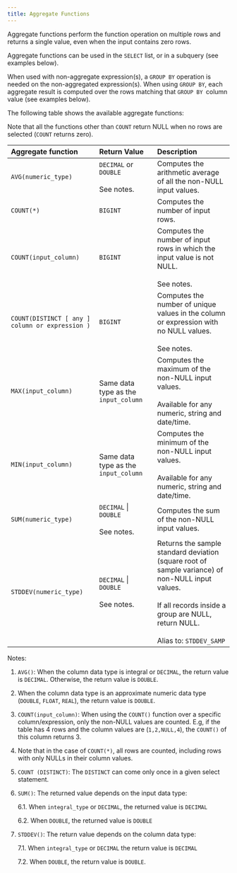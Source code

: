 ---
title: Aggregate Functions
---


Aggregate functions perform the function operation on multiple rows and returns a single value, even when the input contains zero rows.

Aggregate functions can be used in the `SELECT` list, or in a subquery (see examples below).

When used with non-aggregate expression(s), a `GROUP BY` operation is needed on the non-aggregated expression(s). When using `GROUP BY`, each aggregate result is computed over the rows matching that `GROUP BY `column value (see examples below).

The following table shows the available aggregate functions:

Note that all the functions other than `COUNT` return NULL when no rows are selected (`COUNT` returns zero).

| Aggregate function                    | Return Value                      | Description                                                                                                                               |
| :------------------------------------ | :---------------------------------- | :---------------------------------------------------------------------------------------------------------------------------------------- |
| `AVG(numeric_type)`                   | `DECIMAL` or `DOUBLE`<br></br>See notes. | Computes the arithmetic average of all the non-NULL input values.                                                                       |
| `COUNT(*)`                            | `BIGINT`                            | Computes the number of input rows.                                                                                                        |
| `COUNT(input_column)`                 | `BIGINT`                            | Computes the number of input rows in which the input value is not NULL.<br></br>See notes.                                                    |
| `COUNT(DISTINCT [ any ] column or expression )` | `BIGINT`                            | Computes the number of unique values in the column or expression with no NULL values.<br></br>See notes.                                |
| `MAX(input_column)`                   | Same data type as the `input_column` | Computes the maximum of the non-NULL input values.<br></br>Available for any numeric, string and date/time.                                |
| `MIN(input_column)`                   | Same data type as the `input_column` | Computes the minimum of the non-NULL input values.<br></br>Available for any numeric, string and date/time.                                |
| `SUM(numeric_type)`                   | `DECIMAL` \| `DOUBLE`<br></br>See notes. | Computes the sum of the non-NULL input values.                                                                                            |
| `STDDEV(numeric_type)`                | `DECIMAL` \| `DOUBLE`<br></br>See notes. | Returns the sample standard deviation (square root of sample variance) of non-NULL input values.<br></br>If all records inside a group are NULL, return NULL.<br></br>Alias to: `STDDEV_SAMP` |

Notes:

1. `AVG()`: When the column data type is integral or `DECIMAL`, the return value is `DECIMAL`. Otherwise, the return value is `DOUBLE`.
2. When the column data type is an approximate numeric data type (`DOUBLE`, `FLOAT`, `REAL`), the return value is `DOUBLE`.
3. `COUNT(input_column)`: When using the `COUNT()` function over a specific column/expression, only the non-NULL values are counted. E.g, if the table has 4 rows and the column values are (`1,2,NULL,4`), the `COUNT()` of this column returns 3.
4. Note that in the case of `COUNT(*)`, all rows are counted, including rows with only NULLs in their column values.
5. `COUNT (DISTINCT)`: The `DISTINCT` can come only once in a given select statement.
6. `SUM()`: The returned value depends on the input data type:

   6.1. When `integral_type` or `DECIMAL`, the returned value is `DECIMAL`

   6.2. When `DOUBLE`, the returned value is `DOUBLE`

7. `STDDEV()`: The return value depends on the column data type:

   7.1. When `integral_type` or `DECIMAL` the return value is `DECIMAL`

   7.2. When `DOUBLE`, the return value is `DOUBLE`.